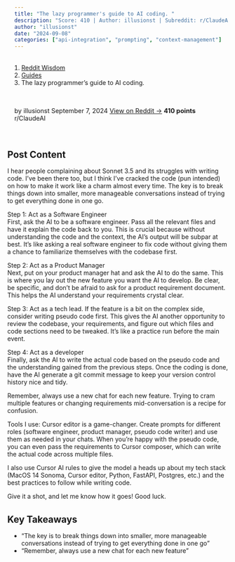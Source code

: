 ```yaml
---
title: "The lazy programmer's guide to AI coding. "
description: "Score: 410 | Author: illusionst | Subreddit: r/ClaudeAI"
author: "illusionst"
date: "2024-09-08"
categories: ["api-integration", "prompting", "context-management"]
---
```


<nav aria-label="breadcrumb">
  <ol class="breadcrumb">
    <li class="breadcrumb-item"><a href="../../../index.html">Reddit Wisdom</a></li>
    <li class="breadcrumb-item"><a href="../../index.html">Guides</a></li>
    <li class="breadcrumb-item active" aria-current="page">The lazy programmer's guide to AI coding. </li>
  </ol>
</nav>

<div class="post-meta">
  <span class="author">by illusionst</span>
  <span class="date">September 7, 2024</span>
  <span class="reddit-link"><a href="https://reddit.com/r/ClaudeAI/comments/1fbp2a5/the_lazy_programmers_guide_to_ai_coding/" target="_blank">View on Reddit →</a></span>
  <span class="score">410 points</span>
  <span class="subreddit">r/ClaudeAI</span>
</div>


## Post Content

I hear people complaining about Sonnet 3.5 and its struggles with writing code. I've been there too, but I think I've cracked the code (pun intended) on how to make it work like a charm almost every time. The key is to break things down into smaller, more manageable conversations instead of trying to get everything done in one go.

Step 1: Act as a Software Engineer  
First, ask the AI to be a software engineer. Pass all the relevant files and have it explain the code back to you. This is crucial because without understanding the code and the context, the AI's output will be subpar at best. It's like asking a real software engineer to fix code without giving them a chance to familiarize themselves with the codebase first.

Step 2: Act as a Product Manager  
Next, put on your product manager hat and ask the AI to do the same. This is where you lay out the new feature you want the AI to develop. Be clear, be specific, and don't be afraid to ask for a product requirement document. This helps the AI understand your requirements crystal clear.

Step 3: Act as a tech lead. 
If the feature is a bit on the complex side, consider writing pseudo code first. This gives the AI another opportunity to review the codebase, your requirements, and figure out which files and code sections need to be tweaked. It's like a practice run before the main event.

Step 4: Act as a developer  
Finally, ask the AI to write the actual code based on the pseudo code and the understanding gained from the previous steps. Once the coding is done, have the AI generate a git commit message to keep your version control history nice and tidy.

Remember, always use a new chat for each new feature. Trying to cram multiple features or changing requirements mid-conversation is a recipe for confusion.  

Tools I use:
Cursor editor is a game-changer. Create prompts for different roles (software engineer, product manager, pseudo code writer) and use them as needed in your chats. When you're happy with the pseudo code, you can even pass the requirements to Cursor composer, which can write the actual code across multiple files.  

I also use Cursor AI rules to give the model a heads up about my tech stack (MacOS 14 Sonoma, Cursor editor, Python, FastAPI, Postgres, etc.) and the best practices to follow while writing code.  

Give it a shot, and let me know how it goes!  Good luck. 

## Key Takeaways

- "The key is to break things down into smaller, more manageable conversations instead of trying to get everything done in one go"
- "Remember, always use a new chat for each new feature"

<style>
.post-meta {
  display: flex;
  gap: 1.5rem;
  flex-wrap: wrap;
  margin: 1rem 0 2rem 0;
  padding: 1rem;
  background: var(--bs-light);
  border-radius: 0.5rem;
  font-size: 0.9rem;
}

.post-meta span {
  color: var(--bs-secondary);
}

.post-meta .score {
  color: var(--bs-success);
  font-weight: bold;
}

.post-actions {
  display: flex;
  gap: 1rem;
  margin: 2rem 0;
}

.post-content {
  line-height: 1.8;
  font-size: 1.1rem;
}

h2, h3, h4 {
  margin-top: 2rem;
  margin-bottom: 1rem;
}

ul, ol {
  margin: 1rem 0;
  padding-left: 2rem;
}

blockquote {
  border-left: 4px solid var(--bs-primary);
  padding-left: 1rem;
  margin: 1.5rem 0;
  font-style: italic;
}

code {
  background: var(--bs-light);
  padding: 0.2rem 0.4rem;
  border-radius: 0.25rem;
}

pre {
  background: var(--bs-light);
  padding: 1rem;
  border-radius: 0.5rem;
  overflow-x: auto;
}
</style>